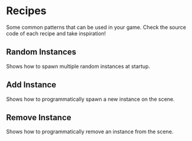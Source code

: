 
<Meta title="Games/Recipes" of={Recipes} />

# Recipes

Some common patterns that can be used in your game. Check the source code of each recipe and take inspiration!

## Random Instances

Shows how to spawn multiple random instances at startup.

<Canvas>
  <Story of={Recipes.RandomInstances} />
</Canvas>

## Add Instance

Shows how to programmatically spawn a new instance on the scene.

<Canvas>
  <Story of={Recipes.AddInstance} />
</Canvas>

## Remove Instance

Shows how to programmatically remove an instance from the scene.

<Canvas>
  <Story of={Recipes.RemoveInstance} />
</Canvas>

